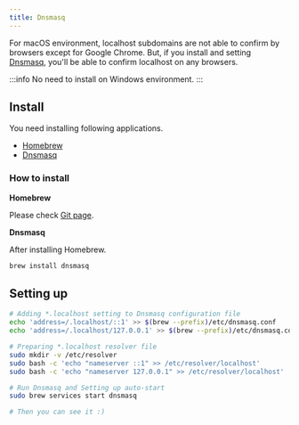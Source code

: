 ```yaml
---
title: Dnsmasq
---
```


For macOS environment, localhost subdomains are not able to confirm by browsers except for Google Chrome. But, if you install and setting [Dnsmasq](https://thekelleys.org.uk/dnsmasq/doc.html), you'll be able to confirm localhost on any browsers.

:::info
No need to install on Windows environment.
:::


## Install

You need installing following applications.

* [Homebrew](https://brew.sh/)
* [Dnsmasq](https://thekelleys.org.uk/dnsmasq/doc.html)


### How to install

**Homebrew**

Please check [Git page](/docs/env/git).


**Dnsmasq**

After installing Homebrew.

```bash
brew install dnsmasq
```

## Setting up

```bash
# Adding *.localhost setting to Dnsmasq configuration file
echo 'address=/.localhost/::1' >> $(brew --prefix)/etc/dnsmasq.conf
echo 'address=/.localhost/127.0.0.1' >> $(brew --prefix)/etc/dnsmasq.conf

# Preparing *.localhost resolver file
sudo mkdir -v /etc/resolver
sudo bash -c 'echo "nameserver ::1" >> /etc/resolver/localhost'
sudo bash -c 'echo "nameserver 127.0.0.1" >> /etc/resolver/localhost'

# Run Dnsmasq and Setting up auto-start
sudo brew services start dnsmasq

# Then you can see it :)
```